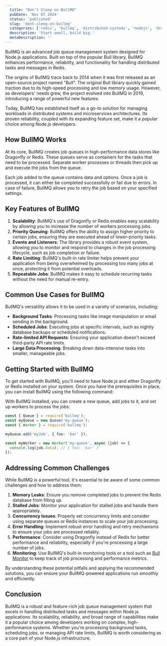 ```yaml
---
  title: "Don't Sleep on BullMQ"
  pubDate: 'Nov 07 2024'
  status: 'published'
  slug: 'dont-sleep-on-bullmq'
  categories: ['redis', 'bullmq', 'distributed-systems', 'nodejs', 'dragonfly']
  description: 'Start small, build big.'
  metaDescription: ''
---
```




BullMQ is an advanced job queue management system designed for Node.js applications. Built on top of the popular Bull library, BullMQ enhances performance, reliability, and functionality for handling distributed tasks and messages in Redis.

The origins of BullMQ trace back to 2014 when it was first released as an open-source project named "Bull". The original Bull library quickly gained traction due to its high-speed processing and low memory usage. However, as developers' needs grew, the project evolved into BullMQ in 2019, introducing a range of powerful new features.

Today, BullMQ has established itself as a go-to solution for managing workloads in distributed systems and microservices architectures. Its proven reliability, coupled with its expanding feature set, make it a popular choice among Node.js developers.

## How BullMQ Works
At its core, BullMQ creates job queues in high-performance data stores like Dragonfly or Redis. These queues serve as containers for the tasks that need to be processed. Separate worker processes or threads then pick up and execute the jobs from the queue.

Each job added to the queue contains data and options. Once a job is processed, it can either be completed successfully or fail due to errors. In case of failure, BullMQ allows you to retry the job based on your specified settings.

## Key Features of BullMQ
1. **Scalability**: BullMQ's use of Dragonfly or Redis enables easy scalability by allowing you to increase the number of workers processing jobs.
2. **Priority Queuing**: BullMQ offers the ability to assign higher priority to certain jobs, ensuring they are executed ahead of lower-priority tasks.
3. **Events and Listeners**: The library provides a robust event system, allowing you to monitor and respond to changes in the job processing lifecycle, such as job completion or failure.
4. **Rate Limiting**: BullMQ's built-in rate limiter helps prevent your application from being overwhelmed by processing too many jobs at once, protecting it from potential overloads.
5. **Repeatable Jobs**: BullMQ makes it easy to schedule recurring tasks without the need for manual re-entry.

## Common Use Cases for BullMQ
BullMQ's versatility allows it to be used in a variety of scenarios, including:

- **Background Tasks**: Processing tasks like image manipulation or email sending in the background.
- **Scheduled Jobs**: Executing jobs at specific intervals, such as nightly database backups or scheduled notifications.
- **Rate-limited API Requests**: Ensuring your application doesn't exceed third-party API rate limits.
- **Large Data Processing**: Breaking down data-intensive tasks into smaller, manageable jobs.

## Getting Started with BullMQ
To get started with BullMQ, you'll need to have Node.js and either Dragonfly or Redis installed on your system. Once you have the prerequisites in place, you can install BullMQ using the following command:

<Package 
npm="npm install bullmq"
yarn="yarn add bullmq"
pnpm="pnpm install bullmq"
 />

With BullMQ installed, you can create a new queue, add jobs to it, and set up workers to process the jobs:

```typescript title="index.ts"
const { Queue } = require('bullmq');
const myQueue = new Queue('my-queue');
const { Worker } = require('bullmq');

myQueue.add('myJob', { foo: 'bar' });

const myWorker = new Worker('my-queue', async (job) => {
  console.log(job.data); // { foo: 'bar' }
});
```

## Addressing Common Challenges
While BullMQ is a powerful tool, it's essential to be aware of some common challenges and how to address them:

1. **Memory Leaks**: Ensure you remove completed jobs to prevent the Redis database from filling up.
2. **Stalled Jobs**: Monitor your application for stalled jobs and handle them appropriately.
3. **Concurrency Issues**: Properly set concurrency limits and consider using separate queues or Redis instances to scale your job processing.
4. **Error Handling**: Implement robust error handling and retry mechanisms to ensure your jobs are processed reliably.
5. **Performance**: Consider using Dragonfly instead of Redis for better performance and reliability, especially if you're processing a large number of jobs.
6. **Monitoring**: Use BullMQ's built-in monitoring tools or a tool such as [Bull Monitor](https://github.com/ejhayes/bull-monitor) to keep track of job processing and performance metrics.

By understanding these potential pitfalls and applying the recommended solutions, you can ensure your BullMQ-powered applications run smoothly and efficiently.

## Conclusion
BullMQ is a robust and feature-rich job queue management system that excels in handling distributed tasks and messages within Node.js applications. Its scalability, reliability, and broad range of capabilities make it a popular choice among developers working on complex, high-performance systems. Whether you're processing background tasks, scheduling jobs, or managing API rate limits, BullMQ is worth considering as a core part of your Node.js infrastructure.